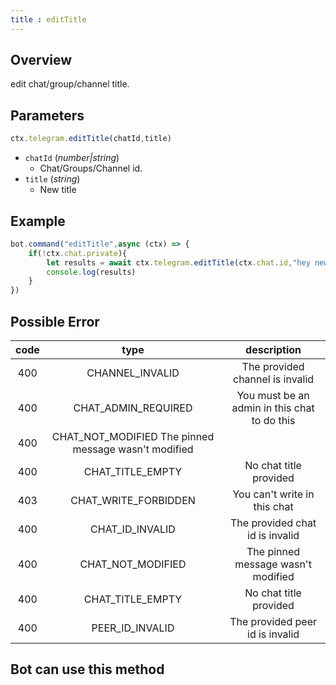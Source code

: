 ```yaml
--- 
title : editTitle 
--- 
```

## Overview 
edit chat/group/channel title. 
## Parameters 
```ts 
ctx.telegram.editTitle(chatId,title) 
```
- `chatId` (_number|string_) 
    - Chat/Groups/Channel id. 
- `title` (_string_) 
    - New title 
## Example 
```ts highlight=3
bot.command("editTitle",async (ctx) => {
    if(!ctx.chat.private){
        let results = await ctx.telegram.editTitle(ctx.chat.id,"hey new title") 
        console.log(results)
    }
})
```
## Possible Error 

| code | type | description | 
| :---: | :---: | :------:| 
| 400 | CHANNEL_INVALID | The provided channel is invalid | 
| 400 | CHAT_ADMIN_REQUIRED | You must be an admin in this chat to do this | 
| 400 | CHAT_NOT_MODIFIED The pinned message wasn't modified | 
| 400 | CHAT_TITLE_EMPTY | No chat title provided | 
| 403 | CHAT_WRITE_FORBIDDEN | You can't write in this chat | 
| 400 | CHAT_ID_INVALID | The provided chat id is invalid | 
| 400 | CHAT_NOT_MODIFIED | The pinned message wasn't modified | 
| 400 | CHAT_TITLE_EMPTY | No chat title provided | 
| 400 | PEER_ID_INVALID | The provided peer id is invalid | 

## Bot can use this method